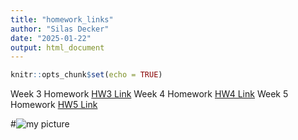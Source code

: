 ---
title: "homework_links"
author: "Silas Decker"
date: "2025-01-22"
output: html_document
---

```{r setup, include=FALSE}
knitr::opts_chunk$set(echo = TRUE)
```

Week 3 Homework [HW3 Link](Homework_3.html)
Week 4 Homework [HW4 Link]()
Week 5 Homework  [HW5 Link](docs/Homework_5.html)



#![my picture](D:\Documents\UVM Classes\computational_bio\homework_3_1_29)
